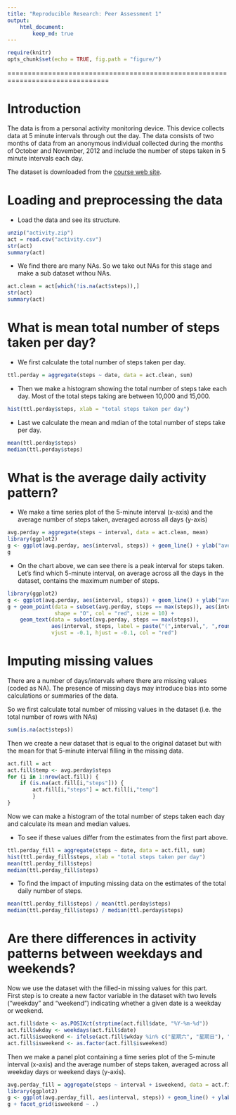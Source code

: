 ```yaml
---
title: "Reproducible Research: Peer Assessment 1"
output:
    html_document:
        keep_md: true
---
```

```r
require(knitr)
opts_chunk$set(echo = TRUE, fig.path = "figure/")
```

===============================================================================  

# Introduction
The data is from a personal activity monitoring device. This device collects data at 5 minute intervals through out the day. The data consists of two months of data from an anonymous individual collected during the months of October and November, 2012 and include the number of steps taken in 5 minute intervals each day.

The dataset is downloaded from the [course web site](https://d396qusza40orc.cloudfront.net/repdata%2Fdata%2Factivity.zip).

# Loading and preprocessing the data
- Load the data and see its structure.  
```r
unzip("activity.zip") 
act = read.csv("activity.csv")
str(act)
summary(act)
```
- We find there are many NAs. So we take out NAs for this stage and make a sub dataset withou NAs.  
```r
act.clean = act[which(!is.na(act$steps)),]
str(act)
summary(act)
```

# What is mean total number of steps taken per day?
- We first calculate the total number of steps taken per day.  
```r
ttl.perday = aggregate(steps ~ date, data = act.clean, sum)
```
- Then we make a histogram showing the total number of steps take each day. Most of the total steps taking are between 10,000 and 15,000.  
```r
hist(ttl.perday$steps, xlab = "total steps taken per day")
```

- Last we calculate the mean and mdian of the total number of steps take per day.  
```r
mean(ttl.perday$steps)
median(ttl.perday$steps)
```

# What is the average daily activity pattern?
- We make a time series plot of the 5-minute interval (x-axis) and the average number of steps taken, averaged across all days (y-axis)

```r
avg.perday = aggregate(steps ~ interval, data = act.clean, mean)
library(ggplot2)
g <- ggplot(avg.perday, aes(interval, steps)) + geom_line() + ylab("average steps taken")
g
```

- On the chart above, we can see there is a peak interval for steps taken. Let's find which 5-minute interval, on average across all the days in the dataset, contains the maximum number of steps.  

```r
library(ggplot2)
g <- ggplot(avg.perday, aes(interval, steps)) + geom_line() + ylab("average steps taken")
g + geom_point(data = subset(avg.perday, steps == max(steps)), aes(interval, steps),
               shape = "O", col = "red", size = 10) + 
    geom_text(data = subset(avg.perday, steps == max(steps)),
              aes(interval, steps, label = paste("(",interval,", ",round(steps,2),")")),
              vjust = -0.1, hjust = -0.1, col = "red")
```

# Imputing missing values
There are a number of days/intervals where there are missing values (coded as NA). The presence of missing days may introduce bias into some calculations or summaries of the data.  

So we first calculate total number of missing values in the dataset (i.e. the total number of rows with NAs)  

```r
sum(is.na(act$steps))
```

Then we create a new dataset that is equal to the original dataset but with the mean for that 5-minute interval filling in the missing data.

```r
act.fill = act
act.fill$temp <- avg.perday$steps
for (i in 1:nrow(act.fill)) {
    if (is.na(act.fill[i,"steps"])) {
        act.fill[i,"steps"] = act.fill[i,"temp"]
        }
}
```

Now we can make a histogram of the total number of steps taken each day and calculate its mean and median values.  

- To see if these values differ from the estimates from the first part above.

```r
ttl.perday_fill = aggregate(steps ~ date, data = act.fill, sum)
hist(ttl.perday_fill$steps, xlab = "total steps taken per day")
mean(ttl.perday_fill$steps)
median(ttl.perday_fill$steps)
```

- To find the impact of imputing missing data on the estimates of the total daily number of steps.

```r
mean(ttl.perday_fill$steps) / mean(ttl.perday$steps)
median(ttl.perday_fill$steps) / median(ttl.perday$steps)
```

# Are there differences in activity patterns between weekdays and weekends?
Now we use the dataset with the filled-in missing values for this part.  
First step is to create a new factor variable in the dataset with two levels ("weekday" and "weekend") indicating whether a given date is a weekday or weekend.  

```r
act.fill$date <- as.POSIXct(strptime(act.fill$date, "%Y-%m-%d"))
act.fill$wkday <- weekdays(act.fill$date)
act.fill$isweekend <- ifelse(act.fill$wkday %in% c("星期六", "星期日"), "weekend", "weekday")
act.fill$isweekend <- as.factor(act.fill$isweekend)
```

Then we make a panel plot containing a time series plot of the 5-minute interval (x-axis) and the average number of steps taken, averaged across all weekday days or weekend days (y-axis).

```r
avg.perday_fill = aggregate(steps ~ interval + isweekend, data = act.fill, mean)
library(ggplot2)
g <- ggplot(avg.perday_fill, aes(interval, steps)) + geom_line() + ylab("average steps taken")
g + facet_grid(isweekend ~ .)
```
